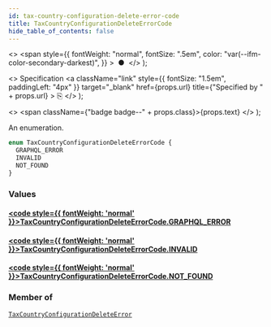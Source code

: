 ```yaml
---
id: tax-country-configuration-delete-error-code
title: TaxCountryConfigurationDeleteErrorCode
hide_table_of_contents: false
---
```


  <>
    <span
      style={{
        fontWeight: "normal",
        fontSize: ".5em",
        color: "var(--ifm-color-secondary-darkest)",
      }}
    >
      &nbsp;●&nbsp;
    </span>
  </>
);

  <>
    Specification
    <a
      className="link"
      style={{ fontSize: "1.5em", paddingLeft: "4px" }}
      target="\_blank"
      href={props.url}
      title={"Specified by " + props.url}
    >
      ⎘
    </a>
  </>
);

  <>
    <span className={"badge badge--" + props.class}>{props.text}</span>
  </>
);

An enumeration.

```graphql
enum TaxCountryConfigurationDeleteErrorCode {
  GRAPHQL_ERROR
  INVALID
  NOT_FOUND
}
```

### Values

#### [<code style={{ fontWeight: 'normal' }}>TaxCountryConfigurationDeleteErrorCode.<b>GRAPHQL_ERROR</b></code>](#)

>

#### [<code style={{ fontWeight: 'normal' }}>TaxCountryConfigurationDeleteErrorCode.<b>INVALID</b></code>](#)

>

#### [<code style={{ fontWeight: 'normal' }}>TaxCountryConfigurationDeleteErrorCode.<b>NOT_FOUND</b></code>](#)

>

### Member of

[`TaxCountryConfigurationDeleteError`](../../api-reference/objects/tax-country-configuration-delete-error) <Badge class="secondary" text="object"/>
